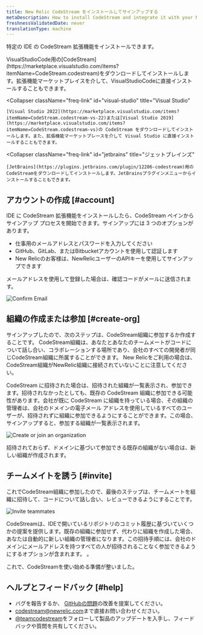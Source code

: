 ```yaml
---
title: New Relic CodeStream をインストールしてサインアップする
metaDescription: How to install CodeStream and integrate it with your New Relic account.
freshnessValidatedDate: never
translationType: machine
---
```






特定の IDE の CodeStream 拡張機能をインストールできます。

<CollapserGroup>
  <Collapser
    className="freq-link"
    id="vscode"
    title="Visual Studio Code"
  >
    VisualStudioCode用の[CodeStream](https://marketplace.visualstudio.com/items?itemName=CodeStream.codestream)をダウンロードしてインストールします。拡張機能マーケットプレイスを介して、VisualStudioCodeに直接インストールすることもできます。
  </Collapser>

  <Collapser
    className="freq-link"
    id="visual-studio"
    title="Visual Studio"
  >
    [Visual Studio 2022](https://marketplace.visualstudio.com/items?itemName=CodeStream.codestream-vs-22)または[Visual Studio 2019](https://marketplace.visualstudio.com/items?itemName=CodeStream.codestream-vs)の CodeStream をダウンロードしてインストールします。また、拡張機能マーケットプレースを介して Visual Studio に直接インストールすることもできます。
  </Collapser>

  <Collapser
    className="freq-link"
    id="jetbrains"
    title="ジェットブレインズ"
  >
    [JetBrains](https://plugins.jetbrains.com/plugin/12206-codestream)用のCodeStreamをダウンロードしてインストールします。JetBrainsプラグインメニューからインストールすることもできます。
  </Collapser>
</CollapserGroup>

## アカウントの作成 [#account]

IDE に CodeStream 拡張機能をインストールしたら、CodeStream ペインからサインアップ プロセスを開始できます。サインアップには 3 つのオプションがあります。

* 仕事用のメールアドレスとパスワードを入力してください
* GitHub、GitLab、またはBitbucketアカウントを使用して認証します
* New Relicのお客様は、NewRelicユーザーのAPIキーを使用してサインアップできます

メールアドレスを使用して登録した場合は、確認コードがメールに送信されます。

<img
  title="Confirm your email"
  alt="Confirm Email"
  src={codestreamEmailConfirmationCode}
/>

## 組織の作成または参加 [#create-org]

サインアップしたので、次のステップは、CodeStream組織に参加するか作成することです。 CodeStream組織は、あなたとあなたのチームメートがコードについて話し合い、コラボレーションする場所であり、会社のすべての開発者が同じCodeStream組織に所属することができます。 New Relicをご利用の場合は、CodeStream組織がNewRelic組織に接続されていないことに注意してください。

CodeStream に招待された場合は、招待された組織が一覧表示され、参加できます。招待されなかったとしても、既存の CodeStream 組織に参加できる可能性があります。会社が既に CodeStream に組織を持っている場合、その組織の管理者は、会社のドメインの電子メール アドレスを使用しているすべてのユーザーが、招待されずに組織に参加できるようにすることができます。この場合、サインアップすると、参加する組織が一覧表示されます。

<img
  title="Create or join an organization"
  alt="Create or join an organization"
  src={codestreamCreateorJoinTeam}
/>

招待されておらず、ドメインに基づいて参加できる既存の組織がない場合は、新しい組織が作成されます。

## チームメイトを誘う [#invite]

これでCodeStream組織に参加したので、最後のステップは、チームメートを組織に招待して、コードについて話し合い、レビューできるようにすることです。

<img
  title="Invite teammates"
  alt="Invite teammates"
  src={codestreamInviteTeammates}
/>

CodeStreamは、IDEで開いているリポジトリのコミット履歴に基づいていくつかの提案を提供します。既存の組織に参加せず、代わりに組織を作成した場合、あなたは自動的に新しい組織の管理者になります。この招待手順には、会社のドメインにメールアドレスを持つすべての人が招待されることなく参加できるようにするオプションが含まれます。 。

これで、CodeStreamを使い始める準備が整いました。

## ヘルプとフィードバック [#help]

* バグを報告するか、 [GitHubの問題](https://github.com/TeamCodeStream/CodeStream/issues)の改善を提案してください。
* [codestream@newrelic.com](mailto:codestream@newrelic.com)まで直接お問い合わせください。
* [@teamcodestream](http://twitter.com/teamcodestream)をフォローして製品のアップデートを入手し、フィードバックや質問を共有してください。